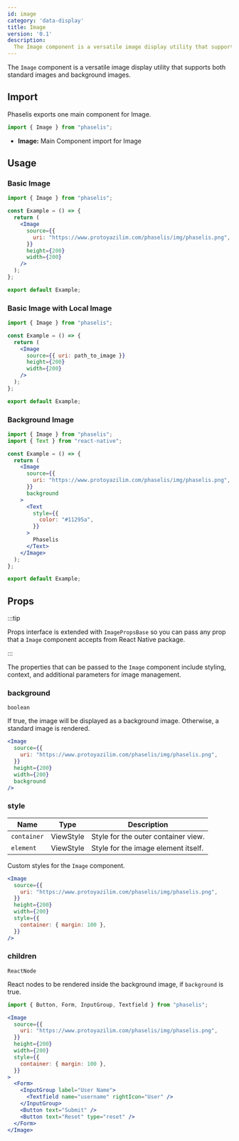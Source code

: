 ```yaml
---
id: image
category: 'data-display'
title: Image
version: '0.1'
description:
  The Image component is a versatile image display utility that supports both standard images and background images.
---
```


The `Image` component is a versatile image display utility that supports both standard images and background images.

## Import

Phaselis exports one main component for Image.

```js
import { Image } from "phaselis";
```

- **Image:** Main Component import for Image

## Usage

### Basic Image

```jsx
import { Image } from "phaselis";

const Example = () => {
  return (
    <Image
      source={{
        uri: "https://www.protoyazilim.com/phaselis/img/phaselis.png",
      }}
      height={200}
      width={200}
    />
  );
};

export default Example;
```

### Basic Image with Local Image

```jsx
import { Image } from "phaselis";

const Example = () => {
  return (
    <Image
      source={{ uri: path_to_image }}
      height={200}
      width={200}
    />
  );
};

export default Example;
```

### Background Image

```jsx
import { Image } from "phaselis";
import { Text } from "react-native";

const Example = () => {
  return (
    <Image
      source={{
        uri: "https://www.protoyazilim.com/phaselis/img/phaselis.png",
      }}
      background
    >
      <Text
        style={{
          color: "#11295a",
        }}
      >
        Phaselis
      </Text>
    </Image>
  );
};

export default Example;
```

## Props

:::tip

Props interface is extended with `ImagePropsBase` so you can pass any prop that a `Image` component accepts from React Native package.

:::

The properties that can be passed to the `Image` component include styling, context, and additional parameters for image management.

### background
`boolean`

 If true, the image will be displayed as a background image. Otherwise, a standard image is rendered.

```jsx
<Image
  source={{
    uri: "https://www.protoyazilim.com/phaselis/img/phaselis.png",
  }}
  height={200}
  width={200}
  background
/>
```

### style
| Name | Type | Description |
| ---- | ---- | ---- |
| `container` | ViewStyle | Style for the outer container view. |
| `element` | ViewStyle | Style for the image element itself. |

Custom styles for the `Image` component.

```jsx
<Image
  source={{
    uri: "https://www.protoyazilim.com/phaselis/img/phaselis.png",
  }}
  height={200}
  width={200}
  style={{
    container: { margin: 100 },
  }}
/>
```

### children
`ReactNode`

React nodes to be rendered inside the background image, if `background` is true.
```jsx
import { Button, Form, InputGroup, Textfield } from "phaselis";
```
```jsx
<Image
  source={{
    uri: "https://www.protoyazilim.com/phaselis/img/phaselis.png",
  }}
  height={200}
  width={200}
  style={{
    container: { margin: 100 },
  }}
>
  <Form>
    <InputGroup label="User Name">
      <Textfield name="username" rightIcon="User" />
    </InputGroup>
    <Button text="Submit" />
    <Button text="Reset" type="reset" />
  </Form>
</Image>
```

